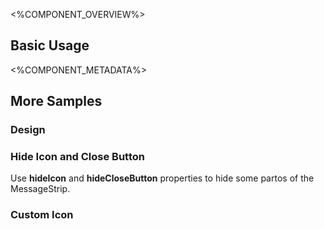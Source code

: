 
<%COMPONENT_OVERVIEW%>

## Basic Usage
<Basic />

<%COMPONENT_METADATA%>

## More Samples

### Design
<Design />

### Hide Icon and Close Button 
Use <b>hideIcon</b> and <b>hideCloseButton</b> properties to hide some partos of the MessageStrip.

<HideIconAndButton />

### Custom Icon
<Custom />